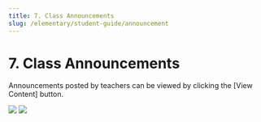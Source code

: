 ```yaml
---
title: 7. Class Announcements
slug: /elementary/student-guide/announcement
---
```



# 7. Class Announcements

Announcements posted by teachers can be viewed by clicking the [View Content] button.

<Image src="/img/kr/elementary/student/07-01.jpg" size="lg" />
<Image src="/img/kr/elementary/student/07-02.jpg" size="lg" />
